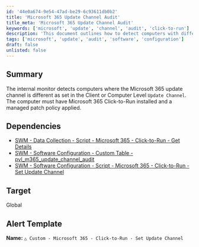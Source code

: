 ```yaml
---
id: '44e0a674-9e54-47ad-be29-6c93611db0b2'
title: 'Microsoft 365 Update Channel Audit'
title_meta: 'Microsoft 365 Update Channel Audit'
keywords: ['microsoft', 'update', 'channel', 'audit', 'click-to-run']
description: 'This document outlines how to detect computers with differing Microsoft 365 update channels as set in the Client or Computer Level Update Channel. It requires Microsoft 365 Click-to-Run installation and a managed patch policy.'
tags: ['microsoft', 'update', 'audit', 'software', 'configuration']
draft: false
unlisted: false
---
```

## Summary

The internal monitor detects computers where the Microsoft 365 update channel is different as set in the Client or Computer Level `Update Channel`. The computer must have Microsoft 365 Click-to-Run installed and a managed patch policy applied.

## Dependencies

- [SWM - Data Collection - Script - Microsoft 365 - Click-to-Run - Get Details](https://proval.itglue.com/DOC-5078775-13932545)
- [SWM - Software Configuration - Custom Table - pvl_m365_update_channel_audit](https://proval.itglue.com/DOC-5078775-17164846)
- [SWM - Software Configuration - Script - Microsoft 365 - Click-to-Run - Set Update Channel](https://proval.itglue.com/DOC-5078775-17164646)

## Target

Global

## Alert Template

**Name:** `△ Custom - Microsoft 365 - Click-to-Run - Set Update Channel`











